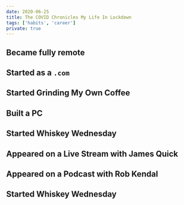 ```yaml
---
date: 2020-06-25
title: The COVID Chronicles My Life In Lockdown
tags: ['habits', 'career']
private: true
---
```


## Became fully remote

## Started as a `.com`

## Started Grinding My Own Coffee

## Built a PC

## Started Whiskey Wednesday

## Appeared on a Live Stream with James Quick

## Appeared on a Podcast with Rob Kendal

## Started Whiskey Wednesday
